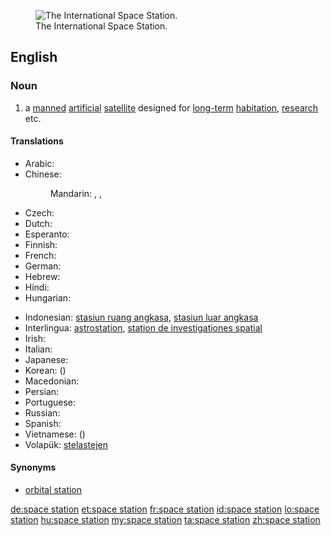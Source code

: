 [[Image:STS-114_view_of_the_ISS_after_undocking.jpg|thumb|right|The International Space Station.]]
==English==

===Noun===
{{wikipedia}}
{{en-noun|head=[[space]] [[station]]}}

# a [[manned]] [[artificial]] [[satellite]] designed for [[long-term]] [[habitation]], [[research]] etc.

====Translations====
{{trans-top|manned artificial satellite}}
* Arabic: {{t-|ar|محطة فضاء|f|tr=muHáttat faDaa'|sc=Arab}}
* Chinese:
*: Mandarin: {{t|cmn|空間站|sc=Hani}}, {{t|cmn|空间站|tr=kōngjiānzhàn|sc=Hani}}, {{t|cmn|太空站|tr=tàikōngzhàn|sc=Hans}}
* Czech: {{t-|cs|vesmírná stanice|f}}
* Dutch: {{t-|nl|ruimtestation|n}}
* Esperanto: {{t-|eo|kosmostacio}}
* Finnish: {{t+|fi|avaruusasema}}
* French: {{t+|fr|station spatiale|f}}
* German: {{t+|de|Raumstation}}
* Hebrew: {{t-|he|תחנת חלל|f|tr=takhanát-khalál}}
* Hindi: {{t-|hi|अंतरिक्ष स्टेशन|tr=antarikṣ sṭēśan|sc=Deva}}
* Hungarian: {{t+|hu|űrállomás}}
{{trans-mid}}
* Indonesian: [[stasiun ruang angkasa]], [[stasiun luar angkasa]]
* Interlingua: [[astrostation]], [[station de investigationes spatial]]
* Irish: {{t-|ga|stáisiún spáis|m}}
* Italian: {{t-|it|stazione spaziale|f}}
* Japanese: {{t-|ja|宇宙ステーション|tr=uchū-sutēshon|sc=Jpan}}
* Korean: {{t-|ko|우주 정거장|tr=uju jeong-geojang|sc=Kore}} ({{t-|ko|宇宙停車場|sc=Kore}})
* Macedonian: {{t-|mk|вселенска станица|f|tr=vsélenska stánica}}
* Persian: {{t-|fa|ایستگاه فضایی|sc=fa-Arab}}
* Portuguese: {{t-|pt|estação de espaço|f}}
* Russian: {{t-|ru|космическая станция|f|tr=kosmíčeskaja stáncija|sc=Cyrl}}
* Spanish: {{t-|es|estación espacial|f}}
* Vietnamese: {{t-|vi|trạm không gian}} ({{t-|vi|站空間}})
* Volapük: [[stelastejen]]
{{trans-bottom}}

====Synonyms====
* [[orbital station]]

[[de:space station]]
[[et:space station]]
[[fr:space station]]
[[id:space station]]
[[lo:space station]]
[[hu:space station]]
[[my:space station]]
[[ta:space station]]
[[zh:space station]]